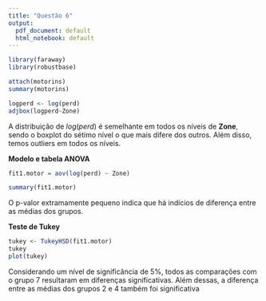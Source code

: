 ```yaml
---
title: "Questão 6"
output:
  pdf_document: default
  html_notebook: default
---
```


```r
library(faraway)
library(robustbase)
```


```r
attach(motorins)
summary(motorins)
```
```r
logperd <- log(perd)
adjbox(logperd~Zone)
```

A distribuição de $log(perd)$ é semelhante em todos os níveis de **Zone**, sendo o boxplot do sétimo nível o que mais difere dos outros. Além disso, temos outliers em todos os níveis. \newpage

**Modelo e tabela ANOVA**
```r
fit1.motor = aov(log(perd) ~ Zone)

summary(fit1.motor)

```
O p-valor extramamente pequeno indica que há indícios de diferença entre as médias dos grupos. \newline

**Teste de Tukey**
```r
tukey <- TukeyHSD(fit1.motor)
tukey
plot(tukey)
```
Considerando um nível de significância de 5%, todos as comparações com o grupo 7 resultaram em diferenças significativas. Além dessas, a diferença entre as médias dos grupos 2 e 4 também foi significativa


